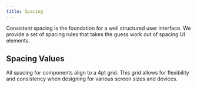 ```yaml
---
title: Spacing
---
```



Consistent spacing is the foundation for a well structured user interface. We provide a set of spacing rules that takes the guess work out of spacing UI elements.

## Spacing Values

All spacing for components align to a 4pt grid. This grid allows for flexibility and consistency when designing for various screen sizes and devices.

<SpacingOptionsTable />
